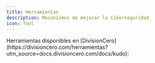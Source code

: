 ```yaml
---
title: Herramientas
description: Mecanismos de mejorar la Ciberseguridad
icon: Tool
---
```


<Callout>
  Herramientas disponibles en [DivisionCero](https://divisioncero.com/herramientas?utm_source=docs.divisioncero.com/docs/kudo):
</Callout>

<Cards>
  <Card 
    href="https://divisioncero.com/home/conan"
    title="🕵️‍♂️ Conan Rastreo Informático"
    description="Herramienta de rastreo forense."
  />
  <Card 
    href="https://docs.divisioncero.com"
    title="📘 Framework Kudo"
    description="Marco de documentación de ciberseguridad."
  />
  <Card
    href="https://divisioncero.com/herramientas/cybermap"
    title="🗺️ CyberMap"
    description="Mapa visual de ciberamenazas y activos."
  />
  <Card
    href="https://divisioncero.com/herramientas/tabla-periodica-ciberseguridad"
    title="🧪 Tabla Periódica de Ciberseguridad"
    description="Visualización de conceptos y controles de ciberseguridad."
  />
  <Card
    href="https://divisioncero.com/herramientas/rompehielos"
    title="❄️ Rompehielos"
    description="Actividades para entrenamiento y concienciación."
  />
  <Card
    href="https://divisioncero.com/herramientas/workflow-ciberseguridad"
    title="🔄 Workflow de Ciberseguridad"
    description="Guías y flujos de trabajo para procesos de seguridad."
  />
  <Card 
    href="https://divisioncero.com/herramientas/calendario-ciberseguridad"
    title="🗓️ Calendario de Ciberseguridad"
    description="Fechas importantes del sector."
  />
  <Card 
    href="https://divisioncero.com/herramientas/generador-contrasenas"
    title="🔐 Generador de Contraseñas"
    description="Creación de contraseñas seguras."
  />
  <Card 
    href="https://divisioncero.com/herramientas/generador-qr"
    title="⛶ Generador de QR"
    description="Creación de códigos QR."
  />
  <Card 
    href="https://divisioncero.com/herramientas/generador-hash"
    title="⚙️ Generador de Hash"
    description="Generación de hashes criptográficos."
  />
  <Card 
    href="https://divisioncero.com/herramientas/validador-spf"
    title="📡 Validador SPF"
    description="Validación de registros SPF."
  />
  <Card 
    href="https://divisioncero.com/herramientas/codificador-base64"
    title="🔢 Codificador/Decodificador Base64"
    description="Conversión entre texto y Base64."
  />
  <Card 
    href="https://divisioncero.com/herramientas/codificador-url"
    title="🌐 Codificador/Decodificador URL"
    description="Conversión y decodificación de URLs."
  />
  <Card 
    href="https://divisioncero.com/herramientas/generador-uuid"
    title="🧩 Generador de UUID"
    description="Generación de identificadores únicos."
  />
</Cards>
